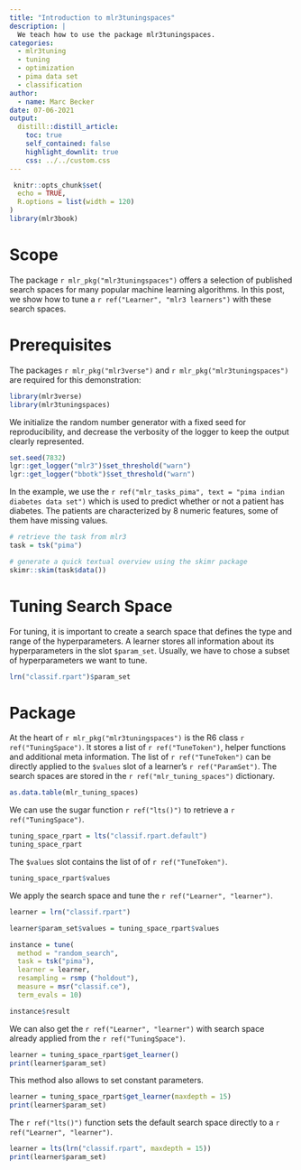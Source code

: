 ```yaml
---
title: "Introduction to mlr3tuningspaces"
description: |
  We teach how to use the package mlr3tuningspaces.
categories:
  - mlr3tuning
  - tuning
  - optimization
  - pima data set
  - classification
author:
  - name: Marc Becker
date: 07-06-2021
output:
  distill::distill_article:
    toc: true
    self_contained: false
    highlight_downlit: true
    css: ../../custom.css
---
```


```r
 knitr::opts_chunk$set(
  echo = TRUE,
  R.options = list(width = 120)
)
library(mlr3book)
```

# Scope

The package `r mlr_pkg("mlr3tuningspaces")` offers a selection of published search spaces for many popular machine learning algorithms.
In this post, we show how to tune a `r ref("Learner", "mlr3 learners")` with these search spaces.

# Prerequisites

The packages `r mlr_pkg("mlr3verse")` and `r mlr_pkg("mlr3tuningspaces")` are required for this demonstration:

```r
library(mlr3verse)
library(mlr3tuningspaces)
```

We initialize the random number generator with a fixed seed for reproducibility, and decrease the verbosity of the logger to keep the output clearly represented.

```r
set.seed(7832)
lgr::get_logger("mlr3")$set_threshold("warn")
lgr::get_logger("bbotk")$set_threshold("warn")
```

In the example, we use the `r ref("mlr_tasks_pima", text = "pima indian diabetes data set")` which is used to predict whether or not a patient has diabetes.
The patients are characterized by 8 numeric features, some of them have missing values.

```r
# retrieve the task from mlr3
task = tsk("pima")

# generate a quick textual overview using the skimr package
skimr::skim(task$data())
```

# Tuning Search Space

For tuning, it is important to create a search space that defines the type and range of the hyperparameters.
A learner stores all information about its hyperparameters in the slot `$param_set`.
Usually, we have to chose a subset of hyperparameters we want to tune.

```r
lrn("classif.rpart")$param_set
```

# Package

At the heart of `r mlr_pkg("mlr3tuningspaces")` is the R6 class `r ref("TuningSpace")`.
It stores a list of `r ref("TuneToken")`, helper functions and additional meta information.
The list of `r ref("TuneToken")` can be directly applied to the `$values` slot of a learner's `r ref("ParamSet")`.
The search spaces are stored in the `r ref("mlr_tuning_spaces")` dictionary.

```r
as.data.table(mlr_tuning_spaces)
```

We can use the sugar function `r ref("lts()")` to retrieve a `r ref("TuningSpace")`.

```r
tuning_space_rpart = lts("classif.rpart.default")
tuning_space_rpart
```

The `$values` slot contains the list of of `r ref("TuneToken")`.

```r
tuning_space_rpart$values
```

We apply the search space and tune the `r ref("Learner", "learner")`.

```r
learner = lrn("classif.rpart")

learner$param_set$values = tuning_space_rpart$values

instance = tune(
  method = "random_search",
  task = tsk("pima"),
  learner = learner,
  resampling = rsmp ("holdout"),
  measure = msr("classif.ce"),
  term_evals = 10)

instance$result
```

We can also get the `r ref("Learner", "learner")` with search space already applied from the `r ref("TuningSpace")`.

```r
learner = tuning_space_rpart$get_learner()
print(learner$param_set)
```

This method also allows to set constant parameters.

```r
learner = tuning_space_rpart$get_learner(maxdepth = 15)
print(learner$param_set)
```

The `r ref("lts()")` function sets the default search space directly to a `r ref("Learner", "learner")`.

```r
learner = lts(lrn("classif.rpart", maxdepth = 15))
print(learner$param_set)
```
